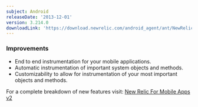 ```yaml
---
subject: Android
releaseDate: '2013-12-01'
version: 3.214.0
downloadLink: 'https://download.newrelic.com/android_agent/ant/NewRelic_Android_Agent_3.214.0.zip'
---
```


### Improvements

* End to end instrumentation for your mobile applications.
* Automatic instrumentation of important system objects and methods.
* Customizability to allow for instrumentation of your most important objects and methods.

For a complete breakdown of new features visit: [New Relic For Mobile Apps v2](http://blog.newrelic.com/2013/12/04/new-relic-for-mobile-apps-v2/)
